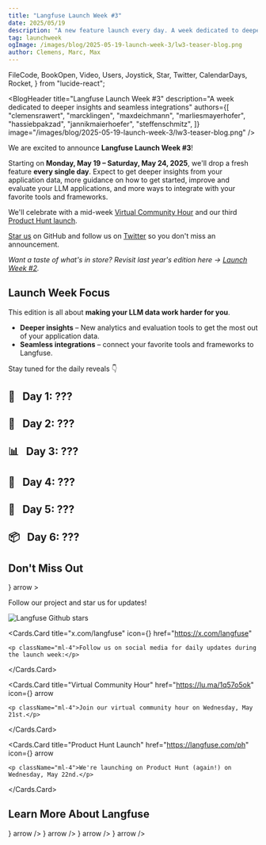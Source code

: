 ```yaml
---
title: "Langfuse Launch Week #3"
date: 2025/05/19
description: "A new feature launch every day. A week dedicated to deeper insights and seamless integrations."
tag: launchweek
ogImage: /images/blog/2025-05-19-launch-week-3/lw3-teaser-blog.png
author: Clemens, Marc, Max
---
```


  FileCode,
  BookOpen,
  Video,
  Users,
  Joystick,
  Star,
  Twitter,
  CalendarDays,
  Rocket,
} from "lucide-react";

<BlogHeader
  title="Langfuse Launch Week #3"
  description="A week dedicated to deeper insights and seamless integrations"
  authors={[
    "clemensrawert",
    "marcklingen",
    "maxdeichmann",
    "marliesmayerhofer",
    "hassiebpakzad",
    "jannikmaierhoefer",
    "steffenschmitz",
  ]}
  image="/images/blog/2025-05-19-launch-week-3/lw3-teaser-blog.png"
/>

We are excited to announce **Langfuse Launch Week #3**!

Starting on **Monday, May 19&nbsp;–&nbsp;Saturday, May&nbsp;24, 2025**, we'll drop a fresh feature **every single day**. Expect to get deeper insights from your application data, more guidance on how to get started, improve and evaluate your LLM applications, and more ways to integrate with your favorite tools and frameworks.

We'll celebrate with a mid-week [Virtual Community Hour](https://lu.ma/1q57o5ok) and our third [Product Hunt launch](/ph).

[Star us](https://github.com/langfuse/langfuse/) on GitHub and follow us on [Twitter](https://x.com/langfuse) so you don't miss an announcement.

_Want a taste of what's in store? Revisit last year's edition here → [Launch Week&nbsp;#2](/blog/2024-11-17-launch-week-2)._

## Launch Week Focus

This edition is all about **making your LLM data work harder for you**.

- **Deeper insights** – New analytics and evaluation tools to get the most out of your application data.
- **Seamless integrations** – connect your favorite tools and frameworks to Langfuse.

Stay tuned for the daily reveals 👇

<Steps>

## 🔎&nbsp;&nbsp;&nbsp;Day&nbsp;1: ???

## 📌&nbsp;&nbsp;&nbsp;Day&nbsp;2: ???

## 📊&nbsp;&nbsp;&nbsp;Day&nbsp;3: ???

## 🏅&nbsp;&nbsp;&nbsp;Day&nbsp;4: ???

## 🔭&nbsp;&nbsp;&nbsp;Day&nbsp;5: ???

## 📦&nbsp;&nbsp;&nbsp;Day&nbsp;6: ???

</Steps>

## Don't Miss Out

<Cards num={2} className="gap-6">
  <Cards.Card
    title="Star on GitHub"
    href="https://github.com/langfuse/langfuse"
    icon={<Star className="w-6 h-6" />}
    arrow
  >
    <p className="ml-4">Follow our project and star us for updates!</p>
      <img
    alt="Langfuse Github stars"
    src="https://img.shields.io/github/stars/langfuse/langfuse?label=langfuse&style=social"
    className="mt-4 w-32 ml-4"
    />
  </Cards.Card>
 
  <Cards.Card
    title="x.com/langfuse"
    icon={<Twitter className="w-6 h-6" />}
    href="https://x.com/langfuse"
  >
    <p className="ml-4">Follow us on social media for daily updates during the launch week:</p>
  </Cards.Card>
  
  <Cards.Card
    title="Virtual Community Hour"
    href="https://lu.ma/1q57o5ok"
    icon={<CalendarDays className="w-6 h-6" />}
    arrow
  >
    <p className="ml-4">Join our virtual community hour on Wednesday, May 21st.</p>
  </Cards.Card>
  
  <Cards.Card
    title="Product Hunt Launch"
    href="https://langfuse.com/ph"
    icon={<Rocket className="w-6 h-6" />}
    arrow
  >
    <p className="ml-4">We're launching on Product Hunt (again!) on Wednesday, May 22nd.</p>
  </Cards.Card>
</Cards>

## Learn More About Langfuse

<Cards num={2} className="gap-6">
  <Cards.Card
    title="Docs"
    href="/docs"
    icon={<BookOpen className="w-6 h-6" />}
    arrow
  />
  <Cards.Card
    title="Quickstart"
    href="/docs/get-started"
    icon={<FileCode className="w-6 h-6" />}
    arrow
  />
  <Cards.Card
    title="Interactive Demo"
    href="/docs/demo"
    icon={<Joystick className="w-6 h-6" />}
    arrow
  />
  <Cards.Card
    title="About Us"
    href="/about"
    icon={<Users className="w-6 h-6" />}
    arrow
  />
</Cards>
